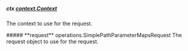 
##### **ctx** [context.Context](https://pkg.go.dev/context#Context)
The context to use for the request.

<Collapsible>
    ##### **request** operations.SimplePathParameterMapsRequest
    The request object to use for the request.
    <Collapsible.Break/>
    <SimplePathParameterMapsRequest/>
</Collapsible>

